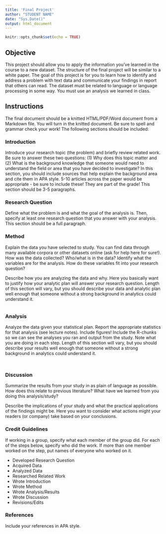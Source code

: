 ---
title: 'Final Project'
author: "STUDENT NAME"
date: "Sys.Date()"
output: html_document
---

```{r setup, include=FALSE}
knitr::opts_chunk$set(echo = TRUE)
```

## Objective

This project should allow you to apply the information you've learned in the course to a new dataset. The structure of the final project will be similar to a white paper. The goal of this project is for you to learn how to identify and address a problem with text data and communicate your findings in  report that others can read. The dataset must be related to language or language processing in some way. You must use an analysis we learned in class. 

## Instructions

The final document should be a knitted HTML/PDF/Word document from a Markdown file. You will turn in the knitted document. Be sure to spell and grammar check your work! The following sections should be included: 

### Introduction

Introduce your research topic (the problem) and briefly review related work. Be sure to answer these two questions: (1) Why does this topic matter and (2) What is the background knowledge that someone would need to understand the field or area that you have decided to investigate? In this section, you should include sources that help explain the background area and cite them in APA style. 5-10 articles across the paper would be appropriate - be sure to include these! They are part of the grade! This section should be 3-5 paragraphs.

### Research Question

Define what the problem is and what the goal of the analysis is. Then, specify at least one research question that you answer with your analysis. This section should be a full paragraph.

### Method 

Explain the data you have selected to study. You can find data through many available corpora or other datasets online (ask for help here for sure!). How was the data collected? Who/what is in the data? Identify what the variables are for the analysis. How do these variables fit into your research question?

Describe how you are analyzing the data and why. Here you basically want to justify how your analytic plan will answer your research question. Length of this section will vary, but you should describe your data and analytic plan well enough that someone without a strong background in analytics could understand it.

```{r data}

```

### Analysis

Analyze the data given your statistical plan. Report the appropriate statistics for that analysis (see lecture notes). Include figures! Include the R-chunks so we can see the analyses you ran and output from the study. Note what you are doing in each step. Length of this section will vary, but you should describe your results well enough that someone without a strong background in analytics could understand it.

```{r analysis}

```

```{python analysis}

```

### Discussion

Summarize the results from your study in as plain of language as possible. How does this relate to previous literature? What have we learned from you doing this analysis/study?

Describe the implications of your study and what the practical applications of the findings might be. Here you want to consider what actions might your readers (or company) take based on your conclusions.

### Credit Guidelines

If working in a group, specify what each member of the group did. For each of the steps below, specify who did the work. If more than one member worked on the step, put names of everyone who worked on it.

- Developed Research Question
- Acquired Data
- Analyzed Data
- Researched Related Work
- Wrote Introduction
- Wrote Method
- Wrote Analysis/Results
- Wrote Discussion
- Revisions/Edits

### References

Include your references in APA style.